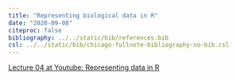 ```yaml
---
title: "Representing biological data in R"
date: "2020-09-08"
citeproc: false
bibliography: ../../static/bib/references.bib
csl: ../../static/bib/chicago-fullnote-bibliography-no-bib.csl
---
```


[Lecture 04 at Youtube: Representing data in R](https://youtu.be/PzbNpnaY6oY)
 



